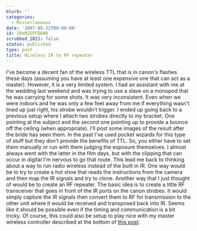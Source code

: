 ```yaml
---
blurb: ''
categories:
  - Miscellaneous
date: '2007-05-22T00:00:00'
id: 20eM2EPFQkN6
scrubbed_2021: false
status: published
type: post
title: Wireless IR to RF repeater
---
```


I've become a decent fan of the wireless TTL that is in canon's
flashes these days (assuming you have at least one expensive one
that can act as a master). However, it is a very limited system. I
had an assistant with me at the wedding last weekend and was trying
to use a slave on a monopod that he was carrying for some shots. It
was very inconsistent. Even when we were indoors and he was only a
few feet away from me if everything wasn't lined up just right, his
strobe wouldn't trigger. I ended up going back to a previous setup
where I attach two strobes directly to my bracket. One pointing at
the subject and the second one pointing up to provide a bounce off
the ceiling (when appropriate). I'll post some images of the result
after the bride has seen them. In the past I've used pocket wizards
for this type of stuff but they don't provide the benefits of TTL.
So, you either have to set them manually or run with them judging
the exposure themselves. I almost always went with the latter in
the film days, but with the clipping that can occur in digital I'm
nervous to go that route. This lead me back to thinking about a way
to run radio wireless instead of the built in IR. One way would be
to try to create a hot shoe that reads the instructions from the
camera and then map the IR signals and try to clone. Another way
that I just thought of would be to create an RF repeater. The basic
idea is to create a little RF transceiver that goes in front of the
IR ports on the canon strobes. It would simply capture the IR
signals then convert them to RF for transmission to the other unit
where it would be received and transposed back into IR. Seems like
it should be possible even if the timing and communication is a bit
tricky. Of course, this could also be setup to play nice with my
master wireless controller described at the bottom of
[this post](http://www.alanwsmith.com/blog/2006/07/11/variable-vivitar-283285-follow-up/).
